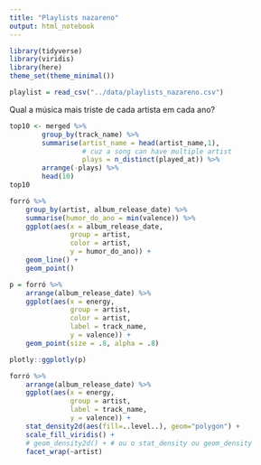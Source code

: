 ```yaml
---
title: "Playlists nazareno"
output: html_notebook
---
```


```r
library(tidyverse)
library(viridis)
library(here)
theme_set(theme_minimal())
```

```r
playlist = read_csv("../data/playlists_nazareno.csv")
```

Qual a música mais triste de cada artista em cada ano? 

```r

top10 <- merged %>% 
        group_by(track_name) %>%
        summarise(artist_name = head(artist_name,1),
                  # cuz a song can have multiple artist
                  plays = n_distinct(played_at)) %>%
        arrange(-plays) %>%
        head(10)
top10

forró %>% 
    group_by(artist, album_release_date) %>% 
    summarise(humor_do_ano = min(valence)) %>% 
    ggplot(aes(x = album_release_date, 
               group = artist,
               color = artist,
               y = humor_do_ano)) + 
    geom_line() + 
    geom_point()
```

```r
p = forró %>% 
    arrange(album_release_date) %>% 
    ggplot(aes(x = energy, 
               group = artist,
               color = artist,
               label = track_name,
               y = valence)) + 
    geom_point(size = .8, alpha = .8) 

plotly::ggplotly(p)
```
```r
forró %>% 
    arrange(album_release_date) %>% 
    ggplot(aes(x = energy, 
               group = artist,
               label = track_name,
               y = valence)) + 
    stat_density2d(aes(fill=..level..), geom="polygon") +
    scale_fill_viridis() + 
    # geom_density2d() + # ou o stat_density ou geom_density
    facet_wrap(~artist)
```

